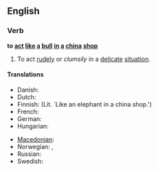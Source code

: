 ==English==

===Verb===
'''to [[act]] [[like]] [[a]] [[bull]] [[in]] [[a]] [[china]] [[shop]]'''

# {{idiom}} To act [[rudely]] or ''clumsily'' in a [[delicate]] [[situation]].

====Translations====
{{trans-top|To act rudely or ''clumsily'' in a delicate situation}}
* Danish: {{t|da|som en elefant i en glasbutik}}
* Dutch: {{t|nl|als een olifant in een porseleinkast}}
* Finnish: {{t|fi|kuin norsu posliinikaupassa}} (Lit. `Like an elephant in a china shop.')
* French: {{t+|fr|comme un éléphant dans un magasin de porcelaine}}
* German: {{t|de|sich wie ein Elefant im Porzellanladen verhalten}}
* Hungarian: {{t|hu|mint elefánt a porcelánüzletben}}
{{trans-mid}}
* [[Macedonian]]: {{t-|mk|се однесува како слон во стакларница|sc=Cyrl}}
* Norwegian: {{t-|no|som en elefant i en glassbutikk}}, {{t-|no|som en elefant i et glassmagasin}}
* Russian: {{t-|ru|вести себя, как слон в посудной лавке|sc=Cyrl}}
* Swedish: {{t|sv|smidig som en elefant i en porslinsbutik}}
{{trans-bottom}}